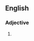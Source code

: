 {{also|Bonnier}}

==English==

===Adjective===
{{head|en|adjective comparative form}}

# {{en-comparative of|bonny}}
